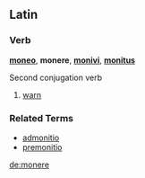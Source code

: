 ==Latin==
===Verb===
'''[[moneo]]''', '''monere''', '''[[monivi]]''', '''[[monitus]]'''

Second conjugation verb

# [[warn]]

===Related Terms===
*[[admonitio]]
*[[premonitio]]

[[de:monere]]